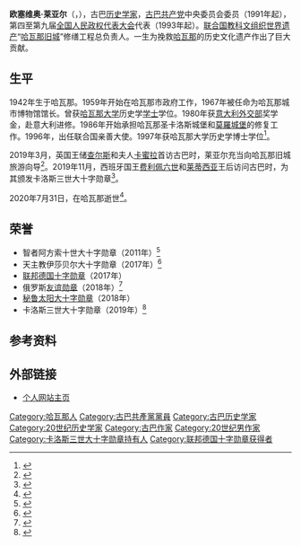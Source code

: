 {{NoteTA|G1=PP}}
{{人物信息框
| 姓名     = 欧塞维奥·莱亚尔
| 性别     = 男
| 图像     = (Eusebio Leal Spengler) La nación cubana ha reconocido a Céspedes como el Iniciador.jpg
| 出生日期 = 1942年9月11日
| 出生地点 = [[古巴|古巴]][[哈瓦那|哈瓦那]]
| 逝世日期 = {{Dda|2020|7|31|1942|9|11}}
| 逝世地点 = 古巴哈瓦那
| 籍贯     = [[古巴共产党|古巴共产党]]
| 职业     = [[历史学家|历史学家]]、考古学家
| 母校     = [[哈瓦那大学|哈瓦那大学]]
| 奖项     = {{俄罗斯友谊勋章}} {{秘鲁太阳勋章|type=1}}
}}
'''欧塞维奥·莱亚尔'''（{{lang-es|Eusebio Leal}}，{{bd|1942年|9月11日|2020年|7月31日|catIdx=Leal}}），古巴[[历史学家|历史学家]]，[[古巴共产党|古巴共产党]]中央委员会委员（1991年起），第四至第九届[[全国人民政权代表大会|全国人民政权代表大会]]代表（1993年起）。[[联合国教科文组织|联合国教科文组织]][[世界遗产|世界遗产]]“[[哈瓦那旧城|哈瓦那旧城]]”修缮工程总负责人。一生为挽救[[哈瓦那|哈瓦那]]的历史文化遗产作出了巨大贡献。

== 生平 ==
1942年生于哈瓦那。1959年开始在哈瓦那市政府工作，1967年被任命为哈瓦那城市博物馆馆长。曾获[[哈瓦那大学|哈瓦那大学]]历史学[[学士|学士]]学位。1980年获[[外交與國際合作部_(義大利)|意大利外交部]]奖学金，赴意大利进修。1986年开始承担哈瓦那圣卡洛斯城堡和[[莫羅城堡|莫羅城堡]]的修复工作。1996年，出任联合国亲善大使。1997年获哈瓦那大学历史学博士学位<ref>{{cite web |title=Curriculum Vitae |url=http://www.eusebioleal.cu/wp-content/blogs.dir/2/files/sites/2/2011/11/Curriculum-de-Leal-Espa%C3%B1ol.pdf |language=es |date=2020-08-01 |accessdate=2020-08-01 |archive-date=2020-02-06 |archive-url=https://web.archive.org/web/20200206052933/http://www.eusebioleal.cu/wp-content/blogs.dir/2/files/sites/2/2011/11/Curriculum-de-Leal-Espa%C3%B1ol.pdf |dead-url=no }}</ref>。

2019年3月，英国王储[[威爾斯親王查爾斯|查尔斯]]和夫人[[康沃爾公爵夫人卡蜜拉|卡蜜拉]]首访古巴时，莱亚尔充当向哈瓦那旧城旅游向导<ref>{{cite web |title=英国王储首访古巴 会晤古巴国务委员会主席 |url=http://www.xinhuanet.com/world/2019-03/27/c_1210092271.htm |publisher=新华网 |date=2019-03-27 |accessdate=2020-08-01 |archive-date=2020-08-01 |archive-url=https://web.archive.org/web/20200801065311/http://www.xinhuanet.com/world/2019-03/27/c_1210092271.htm |dead-url=no }}</ref>。2019年11月，西班牙国王[[费利佩六世|费利佩六世]]和[[莱蒂西亚_(西班牙王后)|莱蒂西亚]]王后访问古巴时，为其颁发卡洛斯三世大十字勋章<ref>{{cite web |title=西班牙国王首次正式访问古巴 |url=http://www.dzwww.com/xinwen/guojixinwen/201911/t20191111_19347156.htm |publisher=[[大众网|大众网]] |date=2019-11-11}}</ref>。

2020年7月31日，在哈瓦那逝世<ref>{{cite web |author1=Nelson Acosta |title=Eusebio Leal, Castro Loyalist Who Started Old Havana Restoration, Dies |url=https://www.reuters.com/article/us-people-eusebio-leal-obituary/eusebio-leal-castro-loyalist-who-started-old-havana-restoration-dies-idUSKCN24W2G8 |publisher=Reuters |language=en |date=2020-07-31 |accessdate=2020-08-01 |archive-date=2020-08-02 |archive-url=https://web.archive.org/web/20200802065434/https://www.reuters.com/article/us-people-eusebio-leal-obituary/eusebio-leal-castro-loyalist-who-started-old-havana-restoration-dies-idUSKCN24W2G8 |dead-url=no }}</ref>。

== 荣誉 ==
{{Quote box
 |quote  = 改革是深刻的。昨天看来不适宜的东西，今天就改变了。
 |quoted = 1
 |source = —欧塞维奥·莱亚尔<ref>{{cite web |title=古巴改革静悄悄 |url=http://www.ce.cn/xwzx/gjss/gdxw/200808/14/t20080814_16486345.shtml |publisher=中国经济网 |date=2008-08-14}}</ref>
}}
*智者阿方索十世大十字勋章（2011年）<ref>{{cite journal |title=Real Decreto 1005/2011, de 8 de julio, por el que se concede la Gran Cruz de la Orden Civil de Alfonso X el Sabio a don Eusebio Leal Spengler |journal=Boletín Oficial del Estado |date=2011-07-09 |issue=163 |page=75074 |url=https://www.boe.es/buscar/doc.php?id=BOE-A-2011-11812 |language=es |access-date=2020-08-01 |archive-date=2021-05-25 |archive-url=https://web.archive.org/web/20210525012718/https://www.boe.es/buscar/doc.php?id=BOE-A-2011-11812 |dead-url=no }}</ref>
*天主教伊莎贝尔大十字勋章（2017年）<ref>{{cite journal |title=Real Decreto 475/2017, de 5 de mayo, por el que se concede la Gran Cruz de la Orden de Isabel la Católica al señor Eusebio Leal Spengler, Historiador de la ciudad de La Habana |journal=Boletín Oficial del Estado |date=2017-05-06 |issue=108 |page=36939 |url=https://www.boe.es/buscar/doc.php?id=BOE-A-2017-4955 |language=es |access-date=2020-08-01 |archive-date=2021-05-25 |archive-url=https://web.archive.org/web/20210525012714/https://www.boe.es/buscar/doc.php?id=BOE-A-2017-4955 |dead-url=no }}</ref>
*[[联邦十字勋章|联邦德国十字勋章]]（2017年）
*俄罗斯[[友谊勋章_(俄罗斯)|友谊勋章]]（2018年）<ref>{{cite web |title=Russian Federation Bestows Friendship Order on Havana's Historian Eusebio Leal |url=http://www.radiohc.cu/en/noticias/nacionales/152931-russian-federation-bestows-friendship-order-on-havana's-historian-eusebio-leal |publisher=Radio Habana Cuba |language=en |date=2018-01-18 |accessdate=2020-08-01 |archive-date=2019-11-20 |archive-url=https://web.archive.org/web/20191120013257/http://www.radiohc.cu/en/noticias/nacionales/152931-russian-federation-bestows-friendship-order-on-havana%27s-historian-eusebio-leal |dead-url=no }}</ref>
*[[秘鲁太阳勋章|秘鲁太阳大十字勋章]]（2018年）
*卡洛斯三世大十字勋章（2019年）<ref>{{cite journal |title=Real Decreto 633/2019, de 31 de octubre, por el que se concede la Gran Cruz de la Real y Distinguida Orden Española de Carlos III a don Eusebio Leal Spengler |journal=Boletín Oficial del Estado |date=2019-11-01 |issue=263 |page=121361 |url=https://www.boe.es/diario_boe/txt.php?id=BOE-A-2019-15721 |language=es |access-date=2020-08-01 |archive-date=2019-11-02 |archive-url=https://web.archive.org/web/20191102181050/https://www.boe.es/diario_boe/txt.php?id=BOE-A-2019-15721 |dead-url=no }}</ref>

== 参考资料 ==
{{reflist}}

== 外部链接 ==
*[http://www.eusebioleal.cu/ 个人网站主页]{{Wayback|url=http://www.eusebioleal.cu/ |date=20200806084323 }}
{{Authority control}}
{{DEFAULTSORT:Leal, Eusebio}}
[[Category:哈瓦那人|Category:哈瓦那人]]
[[Category:古巴共產黨黨員|Category:古巴共產黨黨員]]
[[Category:古巴历史学家|Category:古巴历史学家]]
[[Category:20世纪历史学家|Category:20世纪历史学家]]
[[Category:古巴作家|Category:古巴作家]]
[[Category:20世纪男作家|Category:20世纪男作家]]
[[Category:卡洛斯三世大十字勋章持有人|Category:卡洛斯三世大十字勋章持有人]]
[[Category:联邦德国十字勋章获得者|Category:联邦德国十字勋章获得者]]